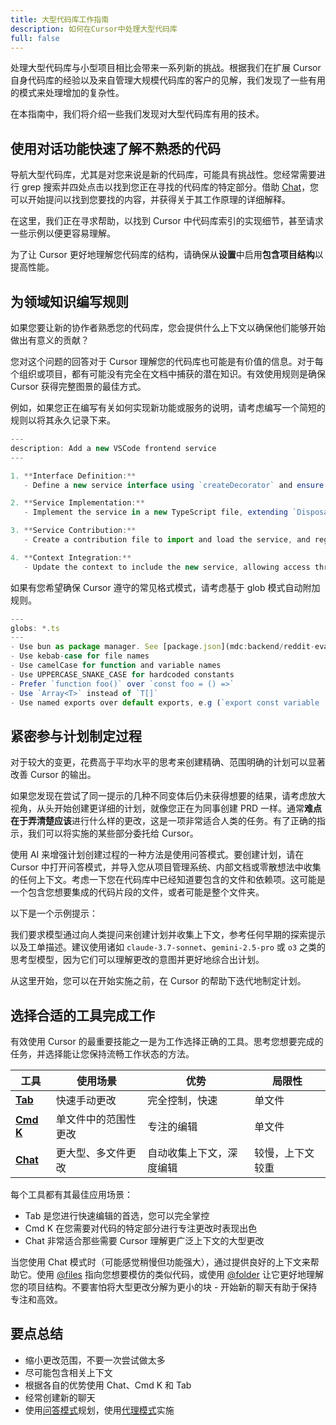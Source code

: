 ```yaml
---
title: 大型代码库工作指南
description: 如何在Cursor中处理大型代码库
full: false
---
```



处理大型代码库与小型项目相比会带来一系列新的挑战。根据我们在扩展 Cursor 自身代码库的经验以及来自管理大规模代码库的客户的见解，我们发现了一些有用的模式来处理增加的复杂性。

在本指南中，我们将介绍一些我们发现对大型代码库有用的技术。

<Mermaid
  chart="
graph LR;
  构建代码库理解 --> 定义结果/差异;
  定义结果/差异 --> 规划变更;
  规划变更 --> 实施变更;
  "
/>

## 使用对话功能快速了解不熟悉的代码

导航大型代码库，尤其是对您来说是新的代码库，可能具有挑战性。您经常需要进行 grep 搜索并四处点击以找到您正在寻找的代码库的特定部分。借助 [Chat](https://docs.cursor.com/chat/overview)，您可以开始提问以找到您要找的内容，并获得关于其工作原理的详细解释。

在这里，我们正在寻求帮助，以找到 Cursor 中代码库索引的实现细节，甚至请求一些示例以便更容易理解。

为了让 Cursor 更好地理解您代码库的结构，请确保从**设置**中启用**包含项目结构**以提高性能。

## 为领域知识编写规则

如果您要让新的协作者熟悉您的代码库，您会提供什么上下文以确保他们能够开始做出有意义的贡献？

您对这个问题的回答对于 Cursor 理解您的代码库也可能是有价值的信息。对于每个组织或项目，都有可能没有完全在文档中捕获的潜在知识。有效使用规则是确保 Cursor 获得完整图景的最佳方式。

例如，如果您正在编写有关如何实现新功能或服务的说明，请考虑编写一个简短的规则以将其永久记录下来。

```ts tab="Boilerplate"
---
description: Add a new VSCode frontend service
---

1. **Interface Definition:**
   - Define a new service interface using `createDecorator` and ensure `_serviceBrand` is included to avoid errors.

2. **Service Implementation:**
   - Implement the service in a new TypeScript file, extending `Disposable`, and register it as a singleton with `registerSingleton`.

3. **Service Contribution:**
   - Create a contribution file to import and load the service, and register it in the main entrypoint.

4. **Context Integration:**
   - Update the context to include the new service, allowing access throughout the application.
```

如果有您希望确保 Cursor 遵守的常见格式模式，请考虑基于 glob 模式自动附加规则。

```ts tab="Formatting"
---
globs: *.ts
---
- Use bun as package manager. See [package.json](mdc:backend/reddit-eval-tool/package.json) for scripts
- Use kebab-case for file names
- Use camelCase for function and variable names
- Use UPPERCASE_SNAKE_CASE for hardcoded constants
- Prefer `function foo()` over `const foo = () =>`
- Use `Array<T>` instead of `T[]`
- Use named exports over default exports, e.g (`export const variable ...`, `export function `)
```

## 紧密参与计划制定过程

对于较大的变更，花费高于平均水平的思考来创建精确、范围明确的计划可以显著改善 Cursor 的输出。

如果您发现在尝试了同一提示的几种不同变体后仍未获得想要的结果，请考虑放大视角，从头开始创建更详细的计划，就像您正在为同事创建 PRD 一样。通常**难点在于弄清楚应该**进行什么样的更改，这是一项非常适合人类的任务。有了正确的指示，我们可以将实施的某些部分委托给 Cursor。

使用 AI 来增强计划创建过程的一种方法是使用问答模式。要创建计划，请在 Cursor 中打开问答模式，并导入您从项目管理系统、内部文档或零散想法中收集的任何上下文。考虑一下您在代码库中已经知道要包含的文件和依赖项。这可能是一个包含您想要集成的代码片段的文件，或者可能是整个文件夹。

以下是一个示例提示：

我们要求模型通过向人类提问来创建计划并收集上下文，参考任何早期的探索提示以及工单描述。建议使用诸如 `claude-3.7-sonnet`、`gemini-2.5-pro` 或 `o3` 之类的思考型模型，因为它们可以理解更改的意图并更好地综合出计划。

从这里开始，您可以在开始实施之前，在 Cursor 的帮助下迭代地制定计划。

<Mermaid
  chart="
graph LR;
  上下文((上下文)) --> |提问| 计划((计划));
  计划 --> |代理| 实施((实施)); 
  "
/>

## 选择合适的工具完成工作

有效使用 Cursor 的最重要技能之一是为工作选择正确的工具。思考您想要完成的任务，并选择能让您保持流畅工作状态的方法。

| **工具** | **使用场景** | **优势** | **局限性** |
| --- | --- | --- | --- |
| **[Tab](https://docs.cursor.com/tab/overview)** | 快速手动更改 | 完全控制，快速 | 单文件 |
| **[Cmd K](https://docs.cursor.com/cmdk/overview)** | 单文件中的范围性更改 | 专注的编辑 | 单文件 |
| **[Chat](https://docs.cursor.com/chat/overview)** | 更大型、多文件更改 | 自动收集上下文，深度编辑 | 较慢，上下文较重 |

每个工具都有其最佳应用场景：

* Tab 是您进行快速编辑的首选，您可以完全掌控
* Cmd K 在您需要对代码的特定部分进行专注更改时表现出色
* Chat 非常适合那些需要 Cursor 理解更广泛上下文的大型更改

当您使用 Chat 模式时（可能感觉稍慢但功能强大），通过提供良好的上下文来帮助它。使用 [@files](https://docs.cursor.com/context/@-symbols/@-files) 指向您想要模仿的类似代码，或使用 [@folder](https://docs.cursor.com/context/@-symbols/@-folders) 让它更好地理解您的项目结构。不要害怕将大型更改分解为更小的块 - 开始新的聊天有助于保持专注和高效。

## 要点总结

* 缩小更改范围，不要一次尝试做太多
* 尽可能包含相关上下文
* 根据各自的优势使用 Chat、Cmd K 和 Tab
* 经常创建新的聊天
* 使用[问答模式](https://docs.cursor.com/chat/ask)规划，使用[代理模式](https://docs.cursor.com/chat/agent)实施 